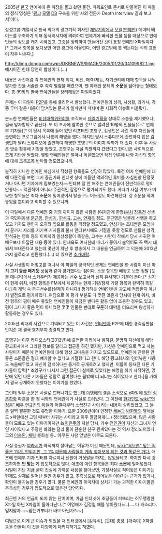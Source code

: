 2005년 [[한국]] 연예계에 큰 파장을 몰고 왔던 물건. 파워포인트 문서로 만들어진 이 파일의 정식 명칭은 '[[광고]] [[모델]] [[DB]] 구축을 위한 사외 전문가 Depth Interview 결과 보고서'이다.

삼성그룹 계열사로 한국 최대의 광고기획 회사인 [[제일기획]]에서 [[모델]]([[연예인]]) 데이터 베이스를 구축하기 위해 동서리서치에 의뢰하여 연예계에 빠삭한 인물 등을 대상으로 연예인들의 정보를 캐기 시작했고, 그것을 정리하여 만들어진 것이 통칭 연예인 X파일이다.[* 그래서 항목을 보다보면 어떤 광고에 어울린다, 어떤 광고밖에 못 찍는다는 식의 표현이 자주 나온다.]

http://dimg.donga.com/wps/DKBNEWS/IMAGE/2005/01/20/34109982.1.jpg
예시이긴 한데 당연히 합성이다.(...)

내용은 사진처럼 각 연예인의 현재 위치, 비전, 매력/재능, 자기관리에 대해 항목을 나눠 평가한 것을 서술한 후 각각 별점을 매겼으며, 맨 아래엔 문제의 '''소문'''을 담아놓는 형태였다. 총 99명의 한국 연예인들을 정리해놓은 파일이었다.

문제는 이 파일이 [[P2P]]를 통해 풀리면서 발생했다. 연예인들의 성격, 사생활, 과거사, 각종 루머 같은 내용이 담겨있는 문서가 일파만파 퍼지며 큰 사회적 이슈로 떠올랐다.

분노한 연예인들은 [[비상대책위원회]]를 조직해서 [[제일기획]]을 상대로 소송을 제기했으나, 결국 양자합의로 끝난다. 또 이 조사에 참여한 것으로 알려진 10명의 인물들(주로 연예부 기자들)[* 이 당시 목록에 들어 있던 리포터인 조영구, 김생민은 사건 직후 자신들이 출연하는 프로그램에서 나름의 해명을 했다. 하지만 당시 스튜디오에 출연하지 않은 김생민과 달리 스튜디오에 출연하여 해명한 조영구의 이미지 악화가 더 컸다. 이후 두 사람은 방송 활동에 지장을 받았고, 조영구는 자살 직전까지 갔었다고 한다.]은 사회적으로 크게 지탄을 받았다. 몇몇 연예인들은 얼마나 억울했으면 직접 언론에 나와 자신의 항목에 대해 조목조목 반박할 정도였으니까.

솔직히 지나친 연예인 까심에서 작성된 항목들도 상당히 많았다. 특정 여자 연예인에 대해 다룬것을 보면 그저 증권가와 인터넷 상에 떠돌던 악의적인 루머를 사실인양 단정짓거나 아니면 기자에게 밉보였는지~~인터뷰 잘 안 해주는 연예인들이 전반적으로 평이 안좋다~~ 객관적이 아니라 주관적인 감정으로 평가되기도 했다. 게다가 사실 여부가 미묘한 항목들은 죄다 '''소문'''에 밀어넣어서 탈출구도 어느정도 마련해놨다. 걍 소문을 적어놓았을 뿐이라고 회피할 수 있으니까.

이 파일에서 다룬 연예인 중 거의 까이지 않은 사람은 (여자관계 한정)[[부처]] [[장동건]] 선생과 국민여동생 [[문근영]], [[안성기]], [[한석규]], [[고수]], [[안재욱]] 정도. 문근영은 남몰래 선행을 하고 있고 기자도 팬인지 오히려 앞으로 활동을 걱정할 정도였고, 안성기는 초대받은 모임에서 끝까지 자리를 지키며 기자들의 불시 인터뷰시에도 거절을 못할 정도로 젠틀한 성격, 한석규는 영화 등의 이미지와 일상생활이 똑같음, 고수는 사람이 착해서 당시 사귀던 여배우보다 아깝단 내용 등이 있다. 안재욱도 여자한테 매너가 좋아서 술먹어도 꼭 택시 태워서 보내준다고 했는데 몇년이 지난 후 방송에서 그 내용을 언급하여 그 덕분에 2013년까지 솔로라고 한탄했다.(...) 더 있으면 [[추가바람]].

사실 사생활이 어떻고를 떠나서 이 파일의 궁극적인 문제는 연예인을 한 사람이 아닌 마치 '''고기 등급 매기듯''' 상품과 같이 평가했다는 점이다. 소문 항목만 빼놓고 보면 정말 [풋볼 매니저]에서 스카우터가 제공하는 선수 보고서와 심히 유사하단 기분이 든다.[* 심지어 현재 위치, 비전 항목은 FM에서 제공하는 현재 기량/잠재 기량 항목과 완벽히 똑같다.] 즉 게임 속 축구선수를(실제가 아니다!) 평가하듯 연예인들을 광고에 적합한지 아닌지 별점으로 평가하였다. 여담으로 이 평가 부분도 다 맞진 않은게 당시에 현재 위치, 비전 항목의 평이 매우 좋았던 연예인들이 지금은 별다른 활동 없이 조용한 경우도 있고, 평이 그다지 좋은 편이 아니었던 몇몇 인물은 반대로 꾸준히 대박을 터뜨리며 왕성하게 활동하는 경우도 있다.

2005년 최대의 사건으로 기억되고 있는 이 사건은, [[인터넷]]과 P2P에 대한 경각심만을 안겨준 채 결국 흐지부지 종결되고 만다.

[[조영구]]는 이후 [[라디오스타]](2012년)에 출연한 자리에서 밝히길, 분명히 자신에게 해당 광고회사에서 그러한 정보를 달라고 접근을 하긴 했지만, 자신은 연예인으로 먹고 사는 사람이기 때문에 연예인들에 대해 항상 고마움을 가지고 있으므로, 연예인에 관련된 안좋은 소문들은 절대 얘기할 수 없다고 거절했다고 한다. 해당 광고회사와 인터뷰한 내용도 녹음해두었고 자신이 결백하다는 증거로 공개하려고 했지만, 이름이 등재된 다른 기자들이 압력[* 조영구가 나서서 그런 접근이 실제로 있었다는 해명을 하기 시작하면, 명단에 있던 다른 기자들은 정말로 참여했다는 꼴밖에 더 되냐는 식이었다고 한다.]을 가해서 결국 공개하지 못했다는 이야기를 했었다.

그런데 일부 소문은 사실로 드러나기도 했는데 [[이영애]]의 결혼 소식으로 x파일에 있던 [[심은하]]와 파혼을 한 정 씨와의 연애관계가 사실로 드러났다. 그 이전에 [[한가인]]도 [[wiki:"연정훈" 배우 연규진의 아들]]과 어릴때부터 소꿉친구 사이 라는 내용이 실려있었고, 그 둘은 일찍 결혼한 것도 유명한 이야기. 또한 2009년에야 인정한 [[세븐]]과 [[박한별]]의 열애설도 x파일에선 고딩 때부터 사귀는 사이라고 아주 깔끔하게(...) 정리돼있으며, 많은 사람들이 모르고 있는 이야기이지만 故[[이은주]]의 자살 당시, 가수 [[전인권]]이 자신과 그녀가 연인 사이였다고 주장한 바와는 달리 둘이 단순한 친구 관계였다는 것 역시 정리되어있다. 그외 [[이승환]], [[채림]] 불화설 등.. 아무튼 사람 앞날은 아무도 모른다.

사실 증권가 [[찌라시]]가 아직까지 살아남는 이유가 이것 때문인데, [[wiki:"음모론" 맞는 확률은 1%도 안되지만, 그 1% 때문에 사람들이 계속 찾아보게 되는 것과 똑같은 거다.]] 애초에 연예부 기자 인터뷰 자료이니 전원이 거짓말을 하지는 않았을테고. 하지만 다시 강조하자면 '''안 맞는 게''' 압도적으로 많다. 애초에 이런 항목들은 죄다 '''소문'''에 밀어넣었다. 시일이 지난 지금 굳이 진실에 가까운 내용을 찾아보면, 기정사실로 적어놓은 이야기는 현재도 실제로 일어난 일인 경우가 많고, 추측성으로 적어놓은 이야기는 근거가 없거나, 확인이 불가능한 경우가 많다. 물론 연예인의 이미지에 상처가 가는 과격한 이야기들은 추측성인 경우가 압도적으로 많은건 당연하다. 

최근엔 거의 언급이 되지 않는 단어이며, 가끔 인터넷에 초딩들이 퍼뜨리는 허무맹랑한 X파일 아닌 X파일이 돌아다닌다.[* 이영애가 김정일 애를 낳아줬다느니…. 다 개소리다. 믿지말자. ~~믿는거부터가 바보 아닌가?~~]

여담으로 이게 큰 이슈가 되었을 때 인터넷에서 [김유식], [웃대] 총장, [개죽이] X파일 등을 만들며 이 것을 다양하게 패러디하기도 하였다.

